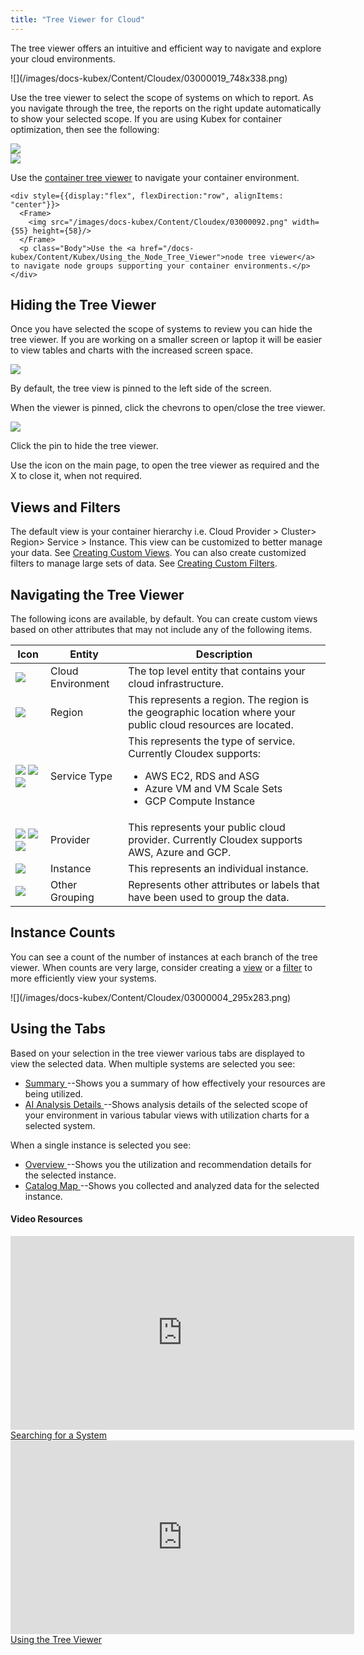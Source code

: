 ```yaml
---
title: "Tree Viewer for Cloud"
---
```


The tree viewer offers an intuitive and efficient way to navigate and explore your cloud environments.


<Frame caption="Figure: Locating the Tree Viewer">
![](/images/docs-kubex/Content/Cloudex/03000019_748x338.png)
</Frame>


Use the tree viewer to select the scope of systems on which to report. As you navigate through the tree, the reports on the right update automatically to show your selected scope.
If you are using Kubex for container optimization, then see the following:



<div style={{ width: "100%", display:"flex", flexDirection:"row", alignItems:"center", justifyContent: "center" }}>
  <Frame>
    <img src="/images/docs-kubex/Content/Cloudex/03000174.png"/>
  </Frame>
  
  <div style={{ width: "100%", display:"flex", flexDirection:"column" }}>
    <div style={{ width: "100%", display:"flex", flexDirection:"row", alignItems: "center" }}>
      <Frame>
        <img src="/images/docs-kubex/Content/Cloudex/03000004.png" maxWidth={55} height={58}/>
      </Frame>
      <p class="Body">Use the <a href="/docs-kubex/Content/Kubex/Using_the_Tree_Viewer">container tree viewer</a> to navigate your container environment.</p>
    </div>

    <div style={{display:"flex", flexDirection:"row", alignItems: "center"}}>
      <Frame>
        <img src="/images/docs-kubex/Content/Cloudex/03000092.png" width={55} height={58}/>
      </Frame>
      <p class="Body">Use the <a href="/docs-kubex/Content/Kubex/Using_the_Node_Tree_Viewer">node tree viewer</a> to navigate node groups supporting your container environments.</p>
    </div>
  </div>
</div>

## Hiding the Tree Viewer

Once you have selected the scope of systems to review you can hide the tree viewer. If you are working on a smaller screen or laptop it will be easier to view tables and charts with the increased screen space.


<div style={{ width: "100%", display:"flex", flexDirection:"row", alignItems:"center", gap:"20px"}}>
  <div style={{ width: "300px", minWidth: "300px" }}>
    <Frame>
      <img src="/images/docs-kubex/Content/Cloudex/03000185_277x37.png" width={"100%"} style={{ height: "40px", objectFit: "contain" }}/>
    </Frame>
  </div>
  <div style={{ flex: 1 }}>
    <p>By default, the tree view is pinned to the left side of the screen.</p>
    <p>When the viewer is pinned, click the chevrons to open/close the tree viewer.</p>
  </div>
</div>

<div style={{ width: "100%", display:"flex", flexDirection:"row", alignItems:"center", gap:"20px"}}>
  <div style={{ width: "300px", minWidth: "300px" }}>
    <Frame>
      <img src="/images/docs-kubex/Content/Cloudex/03000184_275x34.png" width={"100%"} style={{ height: "40px", objectFit: "contain" }}/>
    </Frame>
  </div>
  <div style={{ flex: 1 }}>
    <p>Click the pin to hide the tree viewer.</p>    
    Use the <InlineImageWithText src="/images/docs-kubex/Content/Cloudex/03000186.png" />icon on the main page, to open the tree viewer as required and the X to close it, when not required.
  </div>
</div>

## Views and Filters

The default view is your container hierarchy i.e. Cloud Provider > Cluster> Region> Service > Instance. This view can be customized to better manage your data. See [Creating Custom Views](/docs-kubex/Content/Kubex/Creating_Custom_Views).
You can also create customized filters to manage large sets of data. See [Creating Custom Filters](/docs-kubex/Content/Kubex/Creating_Custom_Filters).

## Navigating the Tree Viewer

The following icons are available, by default. You can create custom views based on other attributes that may not include any of the following items.



<Accordion title="Table: Tree Viewer Icons">
<table style={{ width: "100%", borderCollapse: "collapse" }}>
  <colgroup>
    <col style={{ width: "25%" }} />
    <col style={{ width: "20%" }} />
    <col style={{ width: "55%" }} />
  </colgroup>
  <thead>
    <tr>
      <th style={{ verticalAlign: "middle", textAlign: "center" }}>Icon</th>
      <th style={{ verticalAlign: "middle", textAlign: "center" }}>Entity</th>
      <th style={{ verticalAlign: "middle", textAlign: "center" }}>Description</th>
    </tr>
  </thead>
  <tbody>
    <tr>
      <td style={{ verticalAlign: "middle", textAlign: "center" }}>
        <img src="/images/docs-kubex/Content/Cloudex/03000162.png" />
      </td>
      <td style={{ verticalAlign: "middle", textAlign: "center" }}>Cloud Environment</td>
      <td style={{ verticalAlign: "middle", textAlign: "center" }}>
        The top level entity that contains your cloud infrastructure.
      </td>
    </tr>
    <tr>
      <td style={{ verticalAlign: "middle", textAlign: "center" }}>
        <img src="/images/docs-kubex/Content/Cloudex/03000163.png" />
      </td>
      <td style={{ verticalAlign: "middle", textAlign: "center" }}>Region</td>
      <td style={{ verticalAlign: "middle", textAlign: "center" }}>
        This represents a region. The region is the geographic location where your public cloud resources are located.
      </td>
    </tr>
    <tr>
      <td style={{ verticalAlign: "middle", textAlign: "center" }}>
        <img src="/images/docs-kubex/Content/Cloudex/03000166.png" /> 
        <img src="/images/docs-kubex/Content/Cloudex/03000167.png" /> 
        <img src="/images/docs-kubex/Content/Cloudex/03000168.png" />
      </td>
      <td style={{ verticalAlign: "middle", textAlign: "center" }}>Service Type</td>
      <td style={{ verticalAlign: "middle", textAlign: "center" }}>
        This represents the type of service. Currently Cloudex supports:
        <ul style={{ paddingLeft: "1.2rem", textAlign: "left" }}>
          <li>AWS EC2, RDS and ASG</li>
          <li>Azure VM and VM Scale Sets</li>
          <li>GCP Compute Instance</li>
        </ul>
      </td>
    </tr>
    <tr>
      <td style={{ verticalAlign: "middle", textAlign: "center" }}>
        <img src="/images/docs-kubex/Content/Cloudex/03000165.png" /> 
        <img src="/images/docs-kubex/Content/Cloudex/03000169.png" /> 
        <img src="/images/docs-kubex/Content/Cloudex/03000170.png" />
      </td>
      <td style={{ verticalAlign: "middle", textAlign: "center" }}>Provider</td>
      <td style={{ verticalAlign: "middle", textAlign: "center" }}>
        This represents your public cloud provider. Currently Cloudex supports AWS, Azure and GCP.
      </td>
    </tr>
    <tr>
      <td style={{ verticalAlign: "middle", textAlign: "center" }}>
        <img src="/images/docs-kubex/Content/Cloudex/03000164.png" />
      </td>
      <td style={{ verticalAlign: "middle", textAlign: "center" }}>Instance</td>
      <td style={{ verticalAlign: "middle", textAlign: "center" }}>
        This represents an individual instance.
      </td>
    </tr>
    <tr>
      <td style={{ verticalAlign: "middle", textAlign: "center" }}>
        <img src="/images/docs-kubex/Content/Cloudex/03000084.png" />
      </td>
      <td style={{ verticalAlign: "middle", textAlign: "center" }}>Other Grouping</td>
      <td style={{ verticalAlign: "middle", textAlign: "center" }}>
        Represents other attributes or labels that have been used to group the data.
      </td>
    </tr>
  </tbody>
</table>
</Accordion>




## Instance Counts

You can see a count of the number of instances at each branch of the tree viewer. When counts are very large, consider creating a [view](/docs-kubex/Content/Kubex/Creating_Custom_Views) or a [filter](/docs-kubex/Content/Kubex/Creating_Custom_Filters) to more efficiently view your systems.


<Frame caption="Figure: Instance Counts">
![](/images/docs-kubex/Content/Cloudex/03000004_295x283.png)
</Frame>



## Using the Tabs

Based on your selection in the tree viewer various tabs are displayed to view the selected data. When multiple systems are selected you see:


<ul>
  <li>
    <a href="/docs-kubex/Content/Cloudex/Summary_Tab-Cloud">
    Summary
    </a>
    --Shows you a summary of how effectively your resources are being utilized.
  </li>
  <li>
    <a href="/docs-kubex/Content/Cloudex/AI_Analysis_Details_Table-Cloud">
    AI Analysis Details
    </a>
    --Shows analysis details of the selected scope of your environment in various tabular views with utilization charts for a selected system.
  </li>
</ul>


When a single instance is selected you see:


<ul>
  <li>
    <a href="/docs-kubex/Content/Cloudex/Overview_Tab-Cloud">
    Overview
    </a>
    --Shows you the utilization and recommendation details for the selected instance.
  </li>
  <li>
    <a href="/docs-kubex/Content/Cloudex/Catalog_Map_Tab">
    Catalog Map
    </a>
    --Shows you collected and analyzed data for the selected instance.
  </li>
</ul>

#### Video Resources
<AccordionGroup>
<Accordion title="Searching for a System">
<iframe frameborder="0" height="310" src="https://player.vimeo.com/video/1044765242?badge=0&amp;autopause=0&amp;player_id=0&amp;app_id=58479" width="550"></iframe>
<a href="https://player.vimeo.com/video/1044765242?badge=0&amp;autopause=0&amp;player_id=0&amp;app_id=58479" target='_blank'>Searching for a System</a>
</Accordion>

<Accordion title="Using the Tree Viewer">
<iframe frameborder="0" height="310" src="https://player.vimeo.com/video/1038945637?title=0&amp;byline=0&amp;portrait=0&amp;badge=0&amp;autopause=0&amp;player_id=0&amp;app_id=58479" width="550"></iframe>
<a href="https://player.vimeo.com/video/1038945637?title=0&amp;byline=0&amp;portrait=0&amp;badge=0&amp;autopause=0&amp;player_id=0&amp;app_id=58479" target='_blank'>Using the Tree Viewer</a>
</Accordion>

</AccordionGroup>